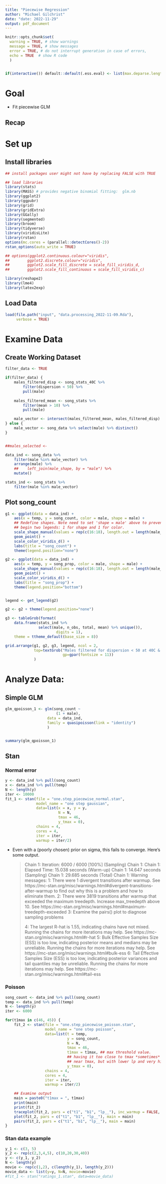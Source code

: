 ```yaml
---
title: "Piecewise Regression"
author: "Michael Gilchrist"
date: "date: 2022-11-29"
output: pdf_document
---
```


```r
knitr::opts_chunk$set(
  warning = TRUE, # show warnings
  message = TRUE, # show messages
  error = TRUE, # do not interrupt generation in case of errors,
  echo = TRUE  # show R code
  )


if(interactive()) default::default(.ess.eval) <- list(max.deparse.length=1E5, output = TRUE)

```
# Goal

- Fit piecewise GLM 

## Recap

# Set up

## Install libraries

```r

## install packages user might not have by replacing FALSE with TRUE

## load libraries
library(stats)
library(MASS) # provides negative binomial fitting:  glm.nb
library(ggplot2)
library(ggpubr)
library(grid)
library(gridExtra)
library(GGally)
library(segmented)
library(broom)
library(tidyverse)
library(viridisLite)
library(rstan)
options(mc.cores = (parallel::detectCores()-2))
rstan_options(auto_write = TRUE)

## options(ggplot2.continuous.colour="viridis",
##        ggplot2.discrete.colour="viridis",
##        ggplot2.scale_fill_discrete = scale_fill_viridis_d,
##        ggplot2.scale_fill_continuous = scale_fill_viridis_c)

library(reshape2)
library(lme4)
library(latex2exp)

```

## Load Data

```r
load(file.path("input", "data.processing_2022-11-09.Rda"),
     verbose = TRUE)

```


# Examine Data

## Create Working Dataset

```r

filter_data <- TRUE

if(filter_data) {
    males_filtered_disp <- song_stats_40C %>%
        filter(dispersion < 50) %>%
        pull(male)
    
    males_filtered_mean <- song_stats %>%
        filter(mean > 10) %>%
        pull(male)

    male_vector <- intersect(males_filtered_mean, males_filtered_disp)
} else {
    male_vector <- song_data %>% select(male) %>% distinct()
}


##males_selected <-

data_ind <- song_data %>%
    filter(male %in% male_vector) %>%
    arrange(male) %>%
    ##    left_join(male_shape, by = "male") %>%
    mutate()

stats_ind <- song_stats %>%
    filter(male %in% male_vector)

```


## Plot song_count


```r

g1 <- ggplot(data = data_ind) +
    aes(x = temp, y = song_count, color = male, shape = male) +
    ## Redefine shapes. Note need to set 'shape = male' above to prevent there from
    ## begin two legends: 1 for shape and 1 for color.
    scale_shape_manual(values = rep(c(16:18), length.out = length(male_vector))) +
    geom_point() +
    scale_color_viridis_d() +
    labs(title = "song_count") +
    theme(legend.position="none")

g2 <- ggplot(data = data_ind) +
    aes(x = temp, y = song_prop, color = male, shape = male) +
    scale_shape_manual(values = rep(c(16:18), length.out = length(male_vector))) +
    geom_point() +
    scale_color_viridis_d() +
    labs(title = "song_prop") +
    theme(legend.position="bottom")


legend <- get_legend(g2)

g2 <- g2 + theme(legend.position="none")

g3 <- tableGrob(format(
    data.frame(stats_ind %>%
               select(male, n_obs, total, mean) %>% unique()),
                       digits = 1),
    theme = ttheme_default(base_size = 8))

grid.arrange(g1, g2, g3, legend, ncol = 2,
             top=textGrob("Males filtered for dispersion < 50 at 40C & count_mean < 10",
                          gp=gpar(fontsize = 11))
             )


```

# Analyze Data:


## Simple GLM


```r

glm_qpoisson_1 <- glm(song_count ~
                       (1 + male),
                   data = data_ind,
                   family = quasipoisson(link = "identity")
                   )


summary(glm_qpoisson_1)

```

## Stan


### Normal error

```r

y <- data_ind %>% pull(song_count)
x <- data_ind %>% pull(temp)
N <- length(y)
iter <- 10000
fit_1 <- stan(file = "one.step_piecewise_normal.stan",
              model_name = "one step gaussian",
              data=list(x = x, y = y,
                        N = N,
                        tmax = 46,
                        y_tmax = 0),
              chains = 4,
              cores = 4,
              iter = iter,
              warmup = iter/2)
```

- Even with a (poorly chosen) prior on sigma, this fails to converge.
  Here's some output.
  
  > Chain 1: Iteration: 6000 / 6000 [100%]  (Sampling)
  > Chain 1: 
  > Chain 1:  Elapsed Time: 15.038 seconds (Warm-up)
  > Chain 1:                14.647 seconds (Sampling)
  > Chain 1:                29.685 seconds (Total)
  > Chain 1: 
  > Warning messages:
  > 1: There were 1 divergent transitions after warmup. See
  > https://mc-stan.org/misc/warnings.html#divergent-transitions-after-warmup
  > to find out why this is a problem and how to eliminate them. 
  > 2: There were 3819 transitions after warmup that exceeded the maximum treedepth. Increase max_treedepth above 10. See
  > https://mc-stan.org/misc/warnings.html#maximum-treedepth-exceeded 
  > 3: Examine the pairs() plot to diagnose sampling problems
  >  
  > 4: The largest R-hat is 1.55, indicating chains have not mixed.
  > Running the chains for more iterations may help. See
  > https://mc-stan.org/misc/warnings.html#r-hat 
  > 5: Bulk Effective Samples Size (ESS) is too low, indicating posterior means and medians may be unreliable.
  > Running the chains for more iterations may help. See
  > https://mc-stan.org/misc/warnings.html#bulk-ess 
  > 6: Tail Effective Samples Size (ESS) is too low, indicating posterior variances and tail quantiles may be unreliable.
  > Running the chains for more iterations may help. See
  > https://mc-stan.org/misc/warnings.html#tail-ess 
  
  

### Poisson

    
```r

song_count <- data_ind %>% pull(song_count)
temp <- data_ind %>% pull(temp)
N <- length(y)
iter <- 6000

for(t1max in c(46, 45)) {
    fit_2 <- stan(file = "one.step_piecewise_poisson.stan",
                  model_name = "one step poisson",
                  data=list(t = temp,
                            y = song_count,
                            N = N,
                            tmax = 46,
                            t1max = t1max, ## max threshold value.
                            ## having it too close to tmax *sometimes* leads to sampling
                            ## near tmax, but with lower lp and very high E13) b1 values
                            y_tmax = 0),
                  chains = 4,
                  cores = 4,
                  iter = iter,
                  warmup = iter/2)

    ## Examine output
    main = paste0("t1max = ", t1max)
    print(main)
    print(fit_2)
    traceplot(fit_2, pars = c("t1", "b1", "lp__"), inc_warmup = FALSE, main = main)
    plot(fit_2, pars = c("t1", "b1", "lp__"), main = main)
    pairs(fit_2, pars = c("t1", "b1", "lp__"), main = main)
}

```

### Stan data example
```r

y_1 <- c(3, 5)
y_2 <- rep(c(2,3,4,5), c(10,20,30,40))
y <- c(y_1, y_2)
N <- length(y)
movie <- rep(c(1,2), c(length(y_1), length(y_2)))
movie_data <- list(y=y, N=N, movie=movie)
#fit_1 <- stan("ratings_1.stan", data=movie_data)

```
